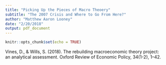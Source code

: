 ```yaml
---
title: "Picking Up the Pieces of Macro Theoery"
subtitle: "The 2007 Crisis and Where to Go From Here?"
author: "Matthew Aaron Looney"
date: "2/20/2018"
output: pdf_document
---
```


```r
knitr::opts_chunk$set(echo = TRUE)
```

Vines, D., & Wills, S. (2018). The rebuilding macroeconomic theory project: an analytical assessment. Oxford Review of Economic Policy, 34(1-2), 1–42.